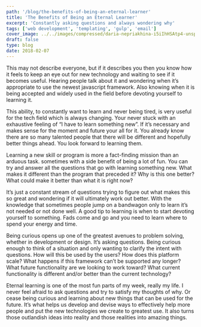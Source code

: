 ```yaml
---
path: '/blog/the-benefits-of-being-an-eternal-learner'
title: 'The Benefits of Being an Eternal Learner'
excerpt: 'Constantly asking questions and always wondering why'
tags: ['web development', 'templating', 'gulp', 'email']
cover_image: ../../images/compressed/daria-nepriakhina-i5iIhHSAtp4-unsplash.jpg
draft: false
type: blog
date: 2018-02-07
---
```


This may not describe everyone, but if it describes you then you know how it feels to keep an eye out for new technology and waiting to see if it becomes useful. Hearing people talk about it and wondering when it’s appropriate to use the newest javascript framework. Also knowing when it is being accepted and widely used in the field before devoting yourself to learning it.

This ability, to constantly want to learn and never being tired, is very useful for the tech field which is always changing. Your never stuck with an exhaustive feeling of “I have to learn something new”. If it’s necessary and makes sense for the moment and future your all for it. You already know there are so many talented people that there will be different and hopefully better things ahead. You look forward to learning them.

Learning a new skill or program is more a fact-finding mission than an arduous task. sometimes with a side benefit of being a lot of fun. You can try and answer all the questions that go with learning something new. What makes it different than the program that preceded it? Why is this one better? What could make it better than what it is right now?

It’s just a constant stream of questions trying to figure out what makes this so great and wondering if it will ultimately work out better. With the knowledge that sometimes people jump on a bandwagon only to learn it’s not needed or not done well. A good tip to learning is when to start devoting yourself to something. Fads come and go and you need to learn where to spend your energy and time.

Being curious opens up one of the greatest avenues to problem solving, whether in development or design. It’s asking questions. Being curious enough to think of a situation and only wanting to clarify the intent with questions. How will this be used by the users? How does this platform scale? What happens if this framework can’t be supported any longer? What future functionality are we looking to work toward? What current functionality is different and/or better than the current technology?

Eternal learning is one of the most fun parts of my week, really my life. I never feel afraid to ask questions and try to satisfy my thoughts of why. Or cease being curious and learning about new things that can be used for the future. It’s what helps us develop and devise ways to effectively help more people and put the new technologies we create to greatest use. It also turns those outlandish ideas into reality and those realities into amazing things.
